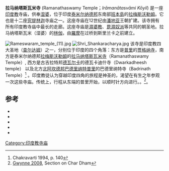 {{Infobox Hindu temple
| name               = 拉马纳塔斯瓦米寺
| native_name        = Sri Ramanathaswamy Thirukoil| native_name_lang   = ta
| image              = Ramanathaswamy temple7.JPG
| map_type           = India Tamil Nadu
| map_caption        = 在泰米尔纳德邦的位置
| coordinates        = {{coord|9.288106|79.317282|type:landmark_region:IN|display=inline,title}}
| country            = {{flagicon|IND}} [[印度|印度]]
| state              = [[泰米尔纳德邦|泰米尔纳德邦]]
| district           = 拉梅斯沃勒姆县
| location           = [[拉梅斯沃勒姆_(泰米尔纳德邦)|拉梅斯沃勒姆]]
| elevation_m        = 
| deity  =拉马纳塔斯瓦米（湿婆）
| creator            = 
| website            = 
}}
'''拉马纳塔斯瓦米寺 ''' (Ramanathaswamy Temple；''Irāmanātasvāmi Kōyil'') 是一座[[印度教|印度教]]寺庙，供奉[[湿婆|湿婆]]，位于印度[[泰米尔纳德邦|泰米尔纳德邦]]东南部[[班本島|班本島]]的[[拉梅斯沃勒姆_(泰米尔纳德邦)|拉梅斯沃勒姆]]。它也是十二座[[究提林迦|究提林迦]]寺庙之一。这座寺庙在12世纪由[[潘地亚|潘地亚]]王朝扩建。该寺拥有所有印度教寺庙中最长的走廊。这座寺庙是[[濕婆教|濕婆教]]、[[毘濕奴派|毘濕奴派]]等共同的朝圣地。拉马纳塔斯瓦米（湿婆）的[[林伽|林伽]]，由[[羅摩|羅摩]]在过桥到斯里兰卡之前建立。

[[File:Rameswaram_temple_(11).jpg|left]]
[[File:Shri_Shankaracharya.jpg|left]]
该寺是印度教四大圣地（[[查尔达姆|查尔达姆]]）之一，分别位于印度的四个角落：东方是[[普里|普里]]的[[贾格纳寺_(普里)|贾格纳寺]]，南方是泰米尔纳德邦[[拉梅斯沃勒姆_(泰米尔纳德邦)|拉梅斯沃勒姆]]的[[拉马纳塔斯瓦米寺|拉马纳塔斯瓦米寺]]（Ramanathaswamy Temple）, 西方是古吉拉特邦[[德瓦尔卡|德瓦尔卡]]的德瓦卡迪什寺（Dwarkadheesh temple） 以及北方[[北阿坎德邦|北阿坎德邦]][[巴德里纳特普里|巴德里纳特普里]]的巴德里纳特寺（Badrinath Temple）<ref>Chakravarti 1994, p. 140</ref> 。印度教徒认为穿越印度四角的旅程是神圣的，渴望在有生之年参观一次这些寺庙。传统上，行程从东端的普里开始，以顺时针方向进行。{{sfn|Paul Gwynne|2017|p=296}}。<ref name="Gwynne">[[#Gwynne|Gwynne 2008]], Section on Char Dham</ref>{{sfn|Mahadev Chakravarti|1986|p=140}}。

{{Multiple image
|align=right
|direction=vertical
|image1=
|caption1=
|image2=Ramanathaswamy temple corridor.JPG
|caption2=}}

==参考==
{{reflist|30em}}
{{refbegin|30em}}
* {{cite book|last=Mittal|first=Sushil|title=The Hindu World|year=2004|publisher=Routledge|location=New York|isbn=0-203-64470-0|ref=Mittal}}
* {{cite book|last=Jones|first=Constance|title=Encyclopedia of Hinduism|year=2007|publisher=Infobase Publishing|location=New York|isbn=978-0-8160-5458-9|ref=Jones}}
*{{cite book|last=Bandopadhyay|first=Manohar|title=Tourist destinations in India|year=2010|publisher=Oriental Books|location=Delhi|isbn=978-93-8094-400-5|url=https://books.google.com/books?id=Z-PaxM04v9wC&q=ramanathaswamy+temple&pg=PA88|ref=Bandopadhyay}}{{Dead link}}
*{{cite book |last=Brockman |first=Norbert C. |title= Encyclopedia of Sacred Places |year=2011|publisher=ABC-CLIO, LLC |location=California |isbn=978-1-59884-655-3|url=https://books.google.com/books?id=ZNZ15Oow8XcC&q=char+dham&pg=PA94|ref=Brockman}}
* {{cite book|title=Hindu Pilgrimage Centres|last=Harshananda|first=Swami|ref=Harsha|edition=second|publisher=Ramakrishna Math|location=Bangalore|year=2012|isbn=978-81-7907-053-6}}
{{refend}}
[[Category:印度教寺庙|Category:印度教寺庙]]